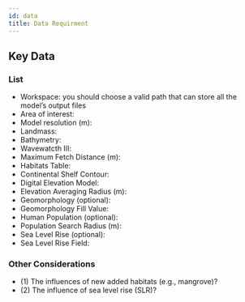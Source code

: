 ```yaml
---
id: data
title: Data Requirment
---
```


## Key Data

### List

- Workspace: you should choose a valid path that can store all the model’s output files
- Area of interest: 
- Model resolution (m): 
- Landmass:
- Bathymetry:
- Wavewatcth Ⅲ: 
- Maximum Fetch Distance (m):
- Habitats Table:
- Continental Shelf Contour:
- Digital Elevation Model:
- Elevation Averaging Radius (m):
- Geomorphology (optional):
- Geomorphology Fill Value:
- Human Population (optional):
- Population Search Radius (m):
- Sea Level Rise (optional):
- Sea Level Rise Field:
### Other Considerations

- (1) The influences of new added habitats (e.g., mangrove)?
- (2) The influence of sea level rise (SLR)?

